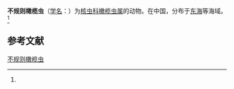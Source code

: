{{Speciesbox
| name = 不规则橄榄虫
| status = 
| status_system = 
| image = 
| genus = Druppatractus
| species = irregularia
| authority = (Popofsky, 1912)<ref name='id9079'>{{cite web| url =http://www.bioinfo.cn/db05/BjdwSpecies.php?action=view&id=9079| title =不规则橄榄虫| work =《中国动物物种编目数据库》| publisher =中国科学院微生物研究所| author =中国科学院动物研究所| accessdate =2009-04-16| deadurl =yes| archiveurl =https://web.archive.org/web/20160305070958/http://www.bioinfo.cn/db05/BjdwSpecies.php?action=view&id=9079| archivedate =2016-03-05}}</ref>
}}

'''不规则橄榄虫'''（[[学名|学名]]：{{lang|la|''Druppatractus irregularia''}}）为[[核虫科|核虫科]][[橄榄虫属|橄榄虫属]]的动物。在中国，分布于[[东海|东海]]等海域。<ref name='id9079'/>

== 参考文献 ==
{{reflist}}

{{Wikispecies|Druppatractus irregularia}}

[[Category:橄榄虫属|不规则橄榄虫]]


{{放射虫小作品}}